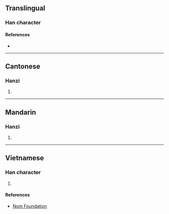 {{character info/new}}
==Translingual==

===Han character===
{{Han char|rn=64|rad=手|as=08|sn=11|four=52020|canj=QMGN|ids=⿰扌到}}

====References====
* {{Han ref|kx=0435.130|dkj=12205|dj=0784.300|hdz=31895.010|uh=636F|ud=25455|bh=D572|bd=54642}}

----

==Cantonese==

===Hanzi===
{{yue-hanzi|jyut=[[dou3]]|y=dou3}}

# {{defn|lang=yue|sort=手08}}

----

==Mandarin==

===Hanzi===
{{cmn-hanzi|pin=[[dáo]] ([[dao2]]), [[dǎo]] ([[dao3]])|wg=tao<sup>2</sup>, tao<sup>3</sup>}}

# {{defn|lang=cmn|sort=手08}}

----

==Vietnamese==

===Han character===
{{vi-hantu|đảo|rs=手08}}

# {{defn|lang=vi|sort=手08}}

====References====
* [http://nomfoundation.org/common/nom_details.php?codepoint=636f Nom Foundation]